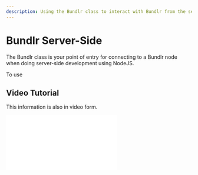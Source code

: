 ```yaml
---
description: Using the Bundlr class to interact with Bundlr from the server
---
```


# Bundlr Server-Side

The Bundlr class is your point of entry for connecting to a Bundlr node when doing server-side development using NodeJS.

To use

## Video Tutorial

This information is also in video form.

<div
	className="video"
	style={{
		position: "relative",
		paddingBottom: "56.25%" /* 16:9 */,
		paddingTop: 25,
		height: 0,
	}}
>
	<iframe
		style={{
			position: "absolute",
			top: 0,
			left: 0,
			width: "100%",
			height: "100%",
		}}
		src={`https://www.youtube.com/embed/Wxfyd0veaEc`}
		frameBorder="0"
	/>
</div>
